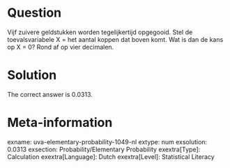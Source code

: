 Question
========

Vijf zuivere geldstukken worden tegelijkertijd opgegooid. Stel de toevalsvariabele X = het aantal koppen dat boven komt. Wat is dan de kans op X = 0? Rond af op vier decimalen.

Solution
========

The correct answer is 0.0313.

Meta-information
================
exname: uva-elementary-probability-1049-nl
extype: num
exsolution: 0.0313
exsection: Probability/Elementary Probability
exextra[Type]: Calculation
exextra[Language]: Dutch
exextra[Level]: Statistical Literacy
